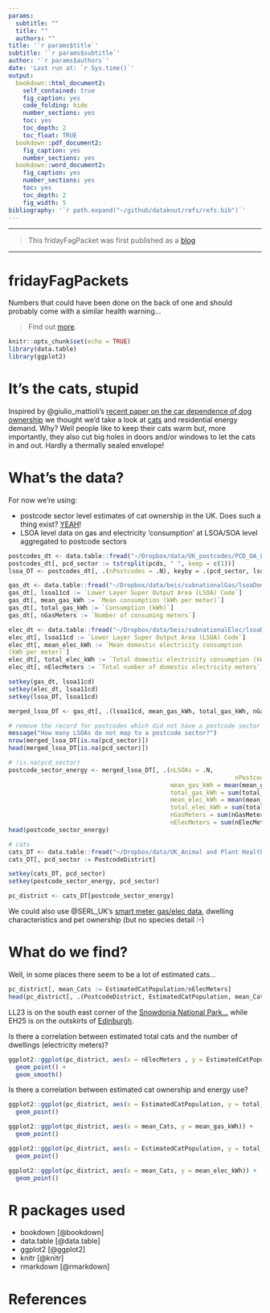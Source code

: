```yaml
---
params:
  subtitle: ""
  title: ""
  authors: ""
title: '`r params$title`'
subtitle: '`r params$subtitle`'
author: '`r params$authors`'
date: 'Last run at: `r Sys.time()`'
output:
  bookdown::html_document2:
    self_contained: true
    fig_caption: yes
    code_folding: hide
    number_sections: yes
    toc: yes
    toc_depth: 2
    toc_float: TRUE
  bookdown::pdf_document2:
    fig_caption: yes
    number_sections: yes
  bookdown::word_document2:
    fig_caption: yes
    number_sections: yes
    toc: yes
    toc_depth: 2
    fig_width: 5
bibliography: '`r path.expand("~/github/dataknut/refs/refs.bib")`'
---
```


<hr>

>This fridayFagPacket was first published as a [blog](https://dataknut.wordpress.com/2020/10/16/retrofit-or-bust/)

<hr>

# fridayFagPackets

Numbers that could have been done on the back of one and should probably come with a similar health warning...

>Find out [more](https://dataknut.github.io/fridayFagPackets/).

```r
knitr::opts_chunk$set(echo = TRUE)
library(data.table)
library(ggplot2)
```

# It's the cats, stupid
Inspired by @giulio_mattioli's [recent paper on the car dependence of dog ownership](https://twitter.com/giulio_mattioli/status/1466361022747455492) we thought we'd take a look at [cats](https://twitter.com/giulio_mattioli/status/1466710752606179331) and residential energy demand. Why? Well people like to keep their cats warm but, more importantly, they also cut big holes in doors and/or windows to let the cats in and out. Hardly a thermally sealed envelope!

# What's the data?

For now we're using:

 * postcode sector level estimates of cat ownership in the UK. Does such a thing exist? [YEAH](https://t.co/ZEwaB5YEHI)!
 * LSOA level data on gas and electricity 'consumption' at LSOA/SOA level aggregated to postcode sectors

```r
postcodes_dt <- data.table::fread("~/Dropbox/data/UK_postcodes/PCD_OA_LSOA_MSOA_LAD_AUG20_UK_LU.csv.gz")
postcodes_dt[, pcd_sector := tstrsplit(pcds, " ", keep = c(1))]
lsoa_DT <- postcodes_dt[, .(nPostcodes = .N), keyby = .(pcd_sector, lsoa11cd, ladnm, ladnmw)]

gas_dt <- data.table::fread("~/Dropbox/data/beis/subnationalGas/lsoaDom/LSOA_GAS_2019.csv.gz")
gas_dt[, lsoa11cd := `Lower Layer Super Output Area (LSOA) Code`]
gas_dt[, mean_gas_kWh := `Mean consumption (kWh per meter)`]
gas_dt[, total_gas_kWh := `Consumption (kWh)`]
gas_dt[, nGasMeters := `Number of consuming meters`]

elec_dt <- data.table::fread("~/Dropbox/data/beis/subnationalElec/lsoaDom/LSOA_ELEC_2019.csv.gz")
elec_dt[, lsoa11cd := `Lower Layer Super Output Area (LSOA) Code`]
elec_dt[, mean_elec_kWh := `Mean domestic electricity consumption 
(kWh per meter)`]
elec_dt[, total_elec_kWh := `Total domestic electricity consumption (kWh)`]
elec_dt[, nElecMeters := `Total number of domestic electricity meters`]

setkey(gas_dt, lsoa11cd)
setkey(elec_dt, lsoa11cd)
setkey(lsoa_DT, lsoa11cd)

merged_lsoa_DT <- gas_dt[, .(lsoa11cd, mean_gas_kWh, total_gas_kWh, nGasMeters)][elec_dt[, .(lsoa11cd,mean_elec_kWh,total_elec_kWh,nElecMeters)]][lsoa_DT]

# remove the record for postcodes which did not have a postcode sector
message("How many LSOAs do not map to a postcode sector?")
nrow(merged_lsoa_DT[is.na(pcd_sector)])
head(merged_lsoa_DT[is.na(pcd_sector)])

# !is.na(pcd_sector)
postcode_sector_energy <- merged_lsoa_DT[, .(nLSOAs = .N,
                                                               nPostcodes = sum(nPostcodes),
                                             mean_gas_kWh = mean(mean_gas_kWh, na.rm = TRUE),
                                             total_gas_kWh = sum(total_gas_kWh, na.rm = TRUE),
                                             mean_elec_kWh = mean(mean_elec_kWh, na.rm = TRUE),
                                             total_elec_kWh = sum(total_elec_kWh, na.rm = TRUE),
                                             nGasMeters = sum(nGasMeters, na.rm = TRUE),
                                             nElecMeters = sum(nElecMeters, na.rm = TRUE)), keyby = .(pcd_sector, ladnm, ladnmw)]
head(postcode_sector_energy)

# cats
cats_DT <- data.table::fread("~/Dropbox/data/UK_Animal and Plant Health Agency/APHA0372-Cat_Density_Postcode_District.csv")
cats_DT[, pcd_sector := PostcodeDistrict]

setkey(cats_DT, pcd_sector)
setkey(postcode_sector_energy, pcd_sector)

pc_district <- cats_DT[postcode_sector_energy]

```

We could also use @SERL_UK's [smart meter gas/elec data](https://twitter.com/dataknut/status/1466712963222540289?s=20), dwelling characteristics and pet ownership (but no species detail :-) 

# What do we find?

Well, in some places there seem to be a lot of estimated cats...

```r
pc_district[, mean_Cats := EstimatedCatPopulation/nElecMeters]
head(pc_district[, .(PostcodeDistrict, EstimatedCatPopulation, mean_Cats, nPostcodes, nElecMeters)][order(-mean_Cats)])
```
LL23 is on the south east corner of the [Snowdonia National Park...](https://www.google.co.uk/maps/place/Bala+LL23/@52.8953768,-3.775299,11z/data=!3m1!4b1!4m5!3m4!1s0x4865404ae1208f67:0x65a437b997c0dfb2!8m2!3d52.8825403!4d-3.6497989) while EH25 is on the outskirts of [Edinburgh](https://www.google.co.uk/maps/place/EH25/@55.8518992,-3.2076308,13z/data=!4m5!3m4!1s0x4887bf6548dd78d7:0xd6f980c5a3b93592!8m2!3d55.8560564!4d-3.1733124).

Is there a correlation between estimated total cats and the number of dwellings (electricity meters)?

```r
ggplot2::ggplot(pc_district, aes(x = nElecMeters , y = EstimatedCatPopulation)) +
  geom_point() +
  geom_smooth()
```

Is there a correlation between estimated cat ownership and energy use?

```r
ggplot2::ggplot(pc_district, aes(x = EstimatedCatPopulation, y = total_gas_kWh)) +
  geom_point()
```

```r

ggplot2::ggplot(pc_district, aes(x = mean_Cats, y = mean_gas_kWh)) +
  geom_point()
```
```r
ggplot2::ggplot(pc_district, aes(x = EstimatedCatPopulation, y = total_elec_kWh)) +
  geom_point()
```
```r
ggplot2::ggplot(pc_district, aes(x = mean_Cats, y = mean_elec_kWh)) +
  geom_point()
```

# R packages used

 * bookdown [@bookdown]
 * data.table [@data.table]
 * ggplot2 [@ggplot2]
 * knitr [@knitr]
 * rmarkdown [@rmarkdown]
 
# References
